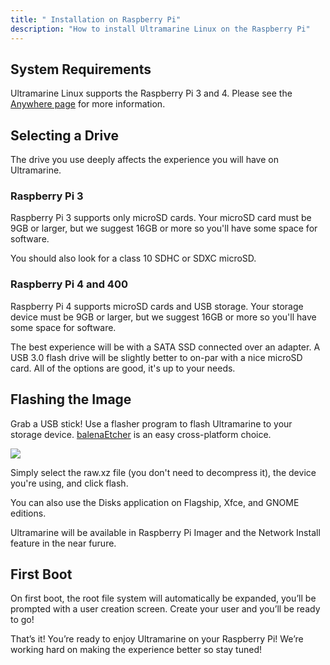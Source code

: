 ```yaml
---
title: " Installation on Raspberry Pi"
description: "How to install Ultramarine Linux on the Raspberry Pi"
---
```



## System Requirements

Ultramarine Linux supports the Raspberry Pi 3 and 4. Please see the [Anywhere page](/en/anywhere/rpi) for more information.

## Selecting a Drive

The drive you use deeply affects the experience you will have on Ultramarine.

### Raspberry Pi 3

Raspberry Pi 3 supports only microSD cards. Your microSD card must be 9GB or larger, but we suggest 16GB or more so you'll have some space for software.

You should also look for a class 10 SDHC or SDXC microSD.

### Raspberry Pi 4 and 400

Raspberry Pi 4 supports microSD cards and USB storage. Your storage device must be 9GB or larger, but we suggest 16GB or more so you'll have some space for software.

The best experience will be with a SATA SSD connected over an adapter. A USB 3.0 flash drive will be slightly better to on-par with a nice microSD card. All of the options are good, it's up to your needs.

## Flashing the Image

Grab a USB stick! Use a flasher program to flash Ultramarine to your storage device. [balenaEtcher](https://www.balena.io/etcher/) is an easy cross-platform choice.

![](/assets/balenaetcher.png)

Simply select the raw.xz file (you don't need to decompress it), the device you're using, and click flash.

You can also use the Disks application on Flagship, Xfce, and GNOME editions.

<Alert type="info">
  Ultramarine will be available in Raspberry Pi Imager and the Network Install
  feature in the near furure.
</Alert>

## First Boot

On first boot, the root file system will automatically be expanded, you’ll be prompted with a user creation screen. Create your user and you’ll be ready to go!

That’s it! You’re ready to enjoy Ultramarine on your Raspberry Pi! We’re working hard on making the experience better so stay tuned!

